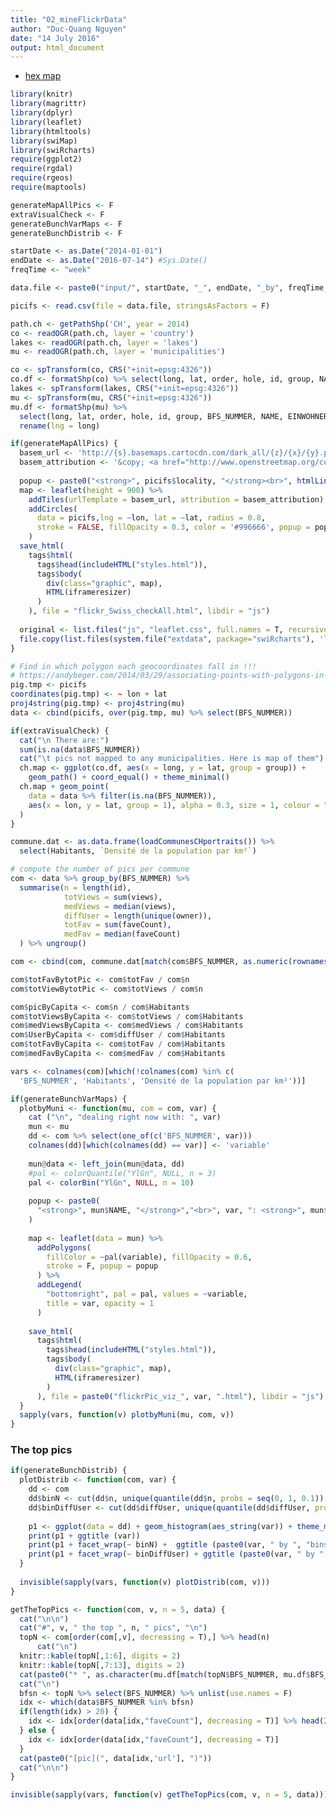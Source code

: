 ```yaml
---
title: "02_mineFlickrData"
author: "Duc-Quang Nguyen"
date: "14 July 2016"
output: html_document
---
```


* [hex map](http://unconj.ca/blog/not-all-population-maps-are-boring.html)

```r
library(knitr)
library(magrittr)
library(dplyr)
library(leaflet)
library(htmltools)
library(swiMap)
library(swiRcharts)
require(ggplot2)
require(rgdal)
require(rgeos)
require(maptools)

generateMapAllPics <- F
extraVisualCheck <- F
generateBunchVarMaps <- F
generateBunchDistrib <- F

startDate <- as.Date("2014-01-01")
endDate <- as.Date("2016-07-14") #Sys.Date()
freqTime <- "week"

data.file <- paste0("input/", startDate, "_", endDate, "_by", freqTime, "_faved_CH.csv")

picifs <- read.csv(file = data.file, stringsAsFactors = F)

```

```r
path.ch <- getPathShp('CH', year = 2014)
co <- readOGR(path.ch, layer = 'country')
lakes <- readOGR(path.ch, layer = 'lakes')
mu <- readOGR(path.ch, layer = 'municipalities')

co <- spTransform(co, CRS("+init=epsg:4326"))
co.df <- formatShp(co) %>% select(long, lat, order, hole, id, group, NAME, EINWOHNERZ)
lakes <- spTransform(lakes, CRS("+init=epsg:4326"))
mu <- spTransform(mu, CRS("+init=epsg:4326"))
mu.df <- formatShp(mu) %>% 
  select(long, lat, order, hole, id, group, BFS_NUMMER, NAME, EINWOHNERZ) %>%
  rename(lng = long)

if(generateMapAllPics) {
  basem_url <- 'http://{s}.basemaps.cartocdn.com/dark_all/{z}/{x}/{y}.png'
  basem_attribution <- '&copy; <a href="http://www.openstreetmap.org/copyright">OpenStreetMap</a> &copy; <a href="http://cartodb.com/attributions">CartoDB</a>'
  
  popup <- paste0("<strong>", picifs$locality, "</strong><br>", htmlLink(picifs$url, "picture"))
  map <- leaflet(height = 900) %>% 
    addTiles(urlTemplate = basem_url, attribution = basem_attribution)  %>%
    addCircles(
      data = picifs,lng = ~lon, lat = ~lat, radius = 0.8, 
      stroke = FALSE, fillOpacity = 0.3, color = '#996666', popup = popup
    )
  save_html(
    tags$html(
      tags$head(includeHTML("styles.html")),
      tags$body(    
        div(class="graphic", map),
        HTML(iframeresizer)
      )
    ), file = "flickr_Swiss_checkAll.html", libdir = "js")     
  
  original <- list.files("js", "leaflet.css", full.names = T, recursive = T)
  file.copy(list.files(system.file("extdata", package="swiRcharts"), 'leaflet.css', full.names = T), original, overwrite = T)  
}

```



```r
# Find in which polygon each geocoordinates fall in !!!
# https://andybeger.com/2014/03/29/associating-points-with-polygons-in-r/
pig.tmp <- picifs
coordinates(pig.tmp) <- ~ lon + lat
proj4string(pig.tmp) <- proj4string(mu)
data <- cbind(picifs, over(pig.tmp, mu) %>% select(BFS_NUMMER))

if(extraVisualCheck) {
  cat("\n There are:") 
  sum(is.na(data$BFS_NUMMER))
  cat("\t pics not mapped to any municipalities. Here is map of them") 
  ch.map <- ggplot(co.df, aes(x = long, y = lat, group = group)) + 
    geom_path() + coord_equal() + theme_minimal()
  ch.map + geom_point(
    data = data %>% filter(is.na(BFS_NUMMER)), 
    aes(x = lon, y = lat, group = 1), alpha = 0.3, size = 1, colour = "red"
  )
}

commune.dat <- as.data.frame(loadCommunesCHportraits()) %>% 
  select(Habitants, `Densité de la population par km²`)

# compute the number of pics per commune
com <- data %>% group_by(BFS_NUMMER) %>% 
  summarise(n = length(id), 
            totViews = sum(views), 
            medViews = median(views),
            diffUser = length(unique(owner)),
            totFav = sum(faveCount),
            medFav = median(faveCount)
  ) %>% ungroup()

com <- cbind(com, commune.dat[match(com$BFS_NUMMER, as.numeric(rownames(commune.dat))),])

com$totFavBytotPic <- com$totFav / com$n
com$totViewBytotPic <- com$totViews / com$n

com$picByCapita <- com$n / com$Habitants
com$totViewsByCapita <- com$totViews / com$Habitants
com$medViewsByCapita <- com$medViews / com$Habitants
com$UserByCapita <- com$diffUser / com$Habitants
com$totFavByCapita <- com$totFav / com$Habitants
com$medFavByCapita <- com$medFav / com$Habitants

vars <- colnames(com)[which(!colnames(com) %in% c(
  'BFS_NUMMER', 'Habitants', 'Densité de la population par km²'))]

if(generateBunchVarMaps) {
  plotbyMuni <- function(mu, com = com, var) {
    cat ("\n", "dealing right now with: ", var)
    mun <- mu
    dd <- com %>% select(one_of(c('BFS_NUMMER', var)))
    colnames(dd)[which(colnames(dd) == var)] <- 'variable'
    
    mun@data <- left_join(mun@data, dd)
    #pal <- colorQuantile("YlGn", NULL, n = 3)
    pal <- colorBin("YlGn", NULL, n = 10)
    
    popup <- paste0(
      "<strong>", mun$NAME, "</strong>","<br>", var, ": <strong>", mun$variable, "</strong>"
    )
    
    map <- leaflet(data = mun) %>%
      addPolygons(
        fillColor = ~pal(variable), fillOpacity = 0.6, 
        stroke = F, popup = popup
      ) %>%
      addLegend(
        "bottomright", pal = pal, values = ~variable,
        title = var, opacity = 1
      )
    
    save_html(
      tags$html(
        tags$head(includeHTML("styles.html")),
        tags$body(    
          div(class="graphic", map),
          HTML(iframeresizer)
        )
      ), file = paste0("flickrPic_viz_", var, ".html"), libdir = "js")     
  }
  sapply(vars, function(v) plotbyMuni(mu, com, v))  
}
```

### The top pics
```r
if(generateBunchDistrib) {
  plotDistrib <- function(com, var) {
    dd <- com
    dd$binN <- cut(dd$n, unique(quantile(dd$n, probs = seq(0, 1, 0.1)), na.rm = T))
    dd$binDiffUser <- cut(dd$diffUser, unique(quantile(dd$diffUser, probs = seq(0, 1, 0.1)), na.rm = T))
    
    p1 <- ggplot(data = dd) + geom_histogram(aes_string(var)) + theme_minimal()
    print(p1 + ggtitle (var))
    print(p1 + facet_wrap(~ binN) +  ggtitle (paste0(var, " by ", "bins n pics")))
    print(p1 + facet_wrap(~ binDiffUser) + ggtitle (paste0(var, " by ", "bins n diff users")))
  }
  
  invisible(sapply(vars, function(v) plotDistrib(com, v)))  
}

```

```r
getTheTopPics <- function(com, v, n = 5, data) {
  cat("\n\n")
  cat("#", v, " the top ", n, " pics", "\n")
  topN <- com[order(com[,v], decreasing = T),] %>% head(n) 
      cat("\n")
  knitr::kable(topN[,1:6], digits = 2)
  knitr::kable(topN[,7:13], digits = 2)
  cat(paste0("* ", as.character(mu.df[match(topN$BFS_NUMMER, mu.df$BFS_NUMMER), "NAME"]),  "\n"))
  cat("\n")
  bfsn <- topN %>% select(BFS_NUMMER) %>% unlist(use.names = F)
  idx <- which(data$BFS_NUMMER %in% bfsn)
  if(length(idx) > 20) {
    idx <- idx[order(data[idx,"faveCount"], decreasing = T)] %>% head(20)
  } else {
    idx <- idx[order(data[idx,"faveCount"], decreasing = T)] 
  }
  cat(paste0("[pic](", data[idx,'url'], ")"))
  cat("\n\n")
}

invisible(sapply(vars, function(v) getTheTopPics(com, v, n = 5, data)))
```

